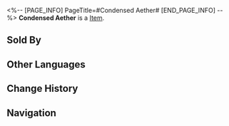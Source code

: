 <%-- [PAGE_INFO]
PageTitle=#Condensed Aether#
[END_PAGE_INFO] --%>
{{Item Infobox
|title       = Condensed Aether
|id          = 222
|image       = Item Condensed Aether.png
|type        = 
|invCategory = Upgrade Materials
|rarity      = 3
|effect      = Enhancement material for Light Cones, provides 2000 Light Cone EXP.
|description = A can of Aether refined through special techniques.
|source1     = Calyx (Backwater Pass)
|source2     = Calyx: Divination Commission
|source3     = Calyx: A Child's Dream
|source4     = Embers Exchange
}}
{{Description|1=''"Handle with care, do not drop or place pressure upon it. If damages and leaks occur, please refer to chapter II of the ''Leak Disaster Response Manual'' for emergency response."''}}
'''Condensed Aether''' is a [[Item]].

==Sold By==
{{Shop Availability}}

==Other Languages==
{{Other Languages
|en   = Condensed Aether
|zhs  = 凝缩以太
|zht  = 凝縮乙太
|ja   = 濃縮エーテル
|ko   = 응축한 에테르
|es   = Éter condensado
|fr   = Éther condensé
|ru   = Конденсированный эфир
|th   = Condensed Aether
|vi   = Aether Cô Đặc
|de   = Verdichteter Äther
|id   = Condensed Aether
|pt   = Éter Condensado
}}

==Change History==
{{Change History|2.0}}

==Navigation==
{{Upgrade Material Navbox}}